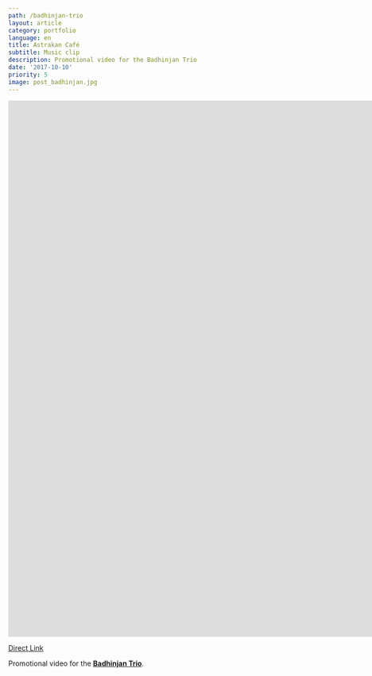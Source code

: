 ```yaml
---
path: /badhinjan-trio
layout: article
category: portfolio
language: en
title: Astrakan Café
subtitle: Music clip
description: Promotional video for the Badhinjan Trio
date: '2017-10-10'
priority: 5
image: post_badhinjan.jpg
---
```


<iframe
  src="https://www.youtube.com/embed/AyRCXbdHzTE?rel=0"
  frameBorder={0}
  allowFullScreen
  width="1920"
  height="1080"
></iframe>

[Direct Link](https://www.youtube.com/watch?v=AyRCXbdHzTE)

Promotional video for the **[Badhinjan Trio](https://www.facebook.com/BadhinjanTrio/)**.

